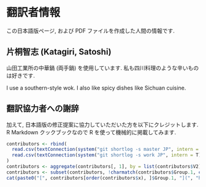# 翻訳者情報 {#translators .unnumbered}

この日本語版ページ, および PDF ファイルを作成した人間の情報です.

## 片桐智志 (Katagiri, Satoshi) {-}

山田工業所の中華鍋 (両手鍋) を使用しています. 私も四川料理のような辛いものは好きです.

I use a southern-style wok. I also like spicy dishes like Sichuan cuisine.

## 翻訳協力者への謝辞 {-}

加えて, 日本語版の修正提案に協力していただいた方を以下にクレジットします. R Markdown クックブックなので R を使って機械的に掲載してみます.

```r
contributors <- rbind(
  read.csv(textConnection(system("git shortlog -s master JP", intern = T)), header = F, sep = "\t"),
  read.csv(textConnection(system("git shortlog -s work JP", intern = T)), header = F, sep = "\t")
)
contributors <- aggregate(contributors[, 1], by = list(contributors$V2), sum)
contributors <- subset(contributors, !charmatch(contributors$Group.1, c("Katagiri, Satoshi", "S-Katagiri"), F))
cat(paste0("[", contributors[order(contributors$x), ]$Group.1, "](", "https://github.com/", contributors[order(contributors$x), ]$Group.1, ")"), sep = ", ")
```